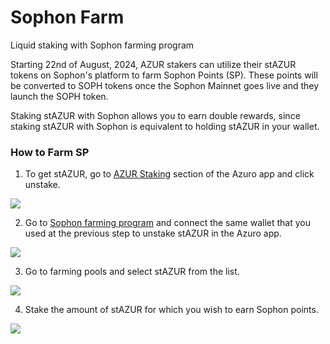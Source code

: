
# Sophon Farm

Liquid staking with Sophon farming program

Starting 22nd of August, 2024, AZUR stakers can utilize their stAZUR tokens on Sophon's platform to farm Sophon Points (SP). These points will be converted to SOPH tokens once the Sophon Mainnet goes live and they launch the SOPH token. 

Staking stAZUR with Sophon allows you to earn double rewards, since staking stAZUR with Sophon is equivalent to holding stAZUR in your wallet.

### How to Farm SP

1. To get stAZUR, go to [AZUR Staking](https://azuro.org/app/staking) section of the Azuro app and click unstake. 

<Image
  src="/images/concepts/soph1.png"
  width={2000}
  height={1000}
/>

2. Go to [Sophon farming program](https://farm.sophon.xyz/) and connect the same wallet that you used at the previous step to unstake stAZUR in the Azuro app.

<Image
  src="/images/concepts/soph2.png"
  width={2000}
  height={1000}
/>

3. Go to farming pools and select stAZUR from the list.

<Image
  src="/images/concepts/soph3.png"
  width={2000}
  height={1000}
/>

4. Stake the amount of stAZUR for which you wish to earn Sophon points.

<Image
  src="/images/concepts/soph4.png"
  width={2000}
  height={1000}
/>